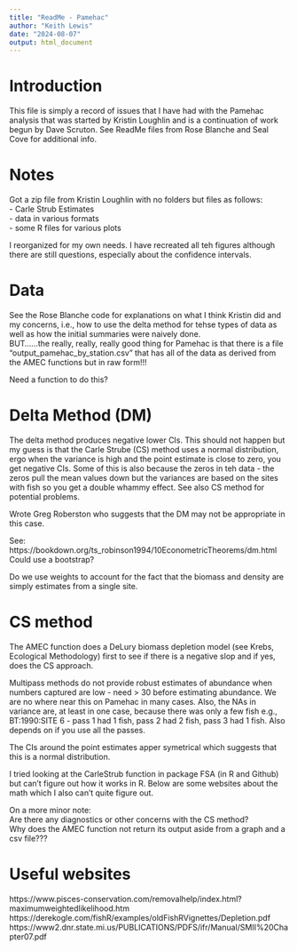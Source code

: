 ```yaml
---
title: "ReadMe - Pamehac"
author: "Keith Lewis"
date: "2024-08-07"
output: html_document
---
```


# Introduction
This file is simply a record of issues that I have had with the Pamehac analysis that was started by Kristin Loughlin and is a continuation of work begun by Dave Scruton.   See ReadMe files from Rose Blanche and Seal Cove for additional info.

# Notes

Got a zip file from Kristin Loughlin with no folders but files as follows:  
- Carle Strub Estimates    
- data in various formats  
- some R files for various plots  

I reorganized for my own needs.  I have recreated all teh figures although there are still questions, especially about the confidence intervals.



# Data
See the Rose Blanche code for explanations on what I think Kristin did and my concerns, i.e., how to use the delta method for tehse types of data as well as how the initial summaries were naively done.  
BUT......the really, really, really good thing for Pamehac is that there is a file "output_pamehac_by_station.csv" that has all of the data as derived from the AMEC functions but in raw form!!!  

Need a function to do this?

# Delta Method (DM)
The delta method produces negative lower CIs.  This should not happen but my guess is that the Carle Strube (CS) method uses a normal distribution, ergo when the variance is high and the point estimate is close to zero, you get negative CIs.  Some of this is also because the zeros in teh data - the zeros pull the mean values down but the variances are based on the sites with fish so you get a double whammy effect.  See also CS method for potential problems.  

Wrote Greg Roberston who suggests that the DM may not be appropriate in this case.


See: https://bookdown.org/ts_robinson1994/10EconometricTheorems/dm.html
Could use a bootstrap?

Do we use weights to account for the fact that the biomass and density are simply estimates from a single site.

# CS method
The AMEC function does a DeLury biomass depletion model (see Krebs, Ecological Methodology) first to see if there is a negative slop and if yes, does the CS approach.  

Multipass methods do not provide robust estimates of abundance when numbers captured are low - need > 30 before estimating abundance.  We are no where near this on Pamehac in many cases.  Also, the NAs in variance are, at least in one case, because there was only a few fish e.g., BT:1990:SITE 6 - pass 1 had 1 fish, pass 2 had 2 fish, pass 3 had 1 fish.  Also depends on if you use all the passes.

The CIs around the point estimates apper symetrical which suggests that this is a normal distribution.

I tried looking at the CarleStrub function in package FSA (in R and Github) but can't figure out how it works in R.  Below are some websites about the math which I also can't quite figure out. 

On a more minor note:  
Are there any diagnostics or other concerns with the CS method?  
Why does the AMEC function not return its output aside from a graph and a csv file???


# Useful websites
https://www.pisces-conservation.com/removalhelp/index.html?maximumweightedlikelihood.htm  
https://derekogle.com/fishR/examples/oldFishRVignettes/Depletion.pdf  
https://www2.dnr.state.mi.us/PUBLICATIONS/PDFS/ifr/Manual/SMII%20Chapter07.pdf  